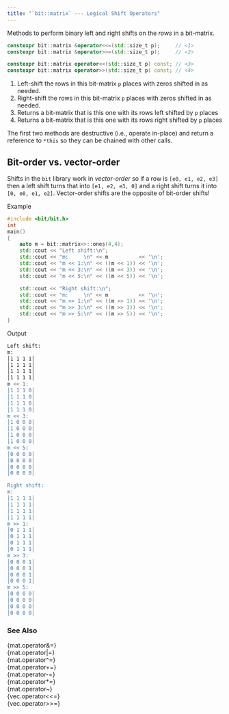 ```yaml
---
title: "`bit::matrix` --- Logical Shift Operators"
---
```


Methods to perform binary left and right shifts on the _rows_ in a bit-matrix.

```cpp
constexpr bit::matrix &operator<<=(std::size_t p);     // <1>
constexpr bit::matrix &operator>>=(std::size_t p);     // <2>

constexpr bit::matrix operator<<(std::size_t p) const; // <3>
constexpr bit::matrix operator>>(std::size_t p) const; // <4>
```
1. Left-shift the rows in this bit-matrix `p` places with zeros shifted in as needed.
2. Right-shift the rows in this bit-matrix `p` places with zeros shifted in as needed.
3. Returns a bit-matrix that is this one with its rows left shifted by `p` places
4. Returns a bit-matrix that is this one with its rows right shifted by `p` places

The first two methods are destructive (i.e., operate in-place) and return a reference to `*this` so they can be chained with other calls.

::: {.callout-note}
# Bit-order vs. vector-order
 Shifts in the `bit` library work in _vector-order_ so if a row is `[e0, e1, e2, e3]` then a left shift turns that into `[e1, e2, e3, 0]` and a right shift turns it into `[0, e0, e1, e2]`.
Vector-order shifts are the opposite of bit-order shifts!
:::

[Example]{.bt}
```cpp
#include <bit/bit.h>
int
main()
{
    auto m = bit::matrix<>::ones(4,4);
    std::cout << "Left shift:\n";
    std::cout << "m:     \n" << m          << '\n';
    std::cout << "m << 1:\n" << ((m << 1)) << '\n';
    std::cout << "m << 3:\n" << ((m << 3)) << '\n';
    std::cout << "m << 5:\n" << ((m << 5)) << '\n';

    std::cout << "Right shift:\n";
    std::cout << "m:     \n" << m          << '\n';
    std::cout << "m >> 1:\n" << ((m >> 1)) << '\n';
    std::cout << "m >> 3:\n" << ((m >> 3)) << '\n';
    std::cout << "m >> 5:\n" << ((m >> 5)) << '\n';
}
```

[Output]{.bt}
```bash
Left shift:
m:
│1 1 1 1│
│1 1 1 1│
│1 1 1 1│
│1 1 1 1│
m << 1:
│1 1 1 0│
│1 1 1 0│
│1 1 1 0│
│1 1 1 0│
m << 3:
│1 0 0 0│
│1 0 0 0│
│1 0 0 0│
│1 0 0 0│
m << 5:
│0 0 0 0│
│0 0 0 0│
│0 0 0 0│
│0 0 0 0│

Right shift:
m:
│1 1 1 1│
│1 1 1 1│
│1 1 1 1│
│1 1 1 1│
m >> 1:
│0 1 1 1│
│0 1 1 1│
│0 1 1 1│
│0 1 1 1│
m >> 3:
│0 0 0 1│
│0 0 0 1│
│0 0 0 1│
│0 0 0 1│
m >> 5:
│0 0 0 0│
│0 0 0 0│
│0 0 0 0│
│0 0 0 0│
```

### See Also
{mat.operator&=}  \
{mat.operator|=}   \
{mat.operator^=}   \
{mat.operator+=}   \
{mat.operator-=}   \
{mat.operator*=}   \
{mat.operator~}    \
{vec.operator<<=}  \
{vec.operator>>=}  \